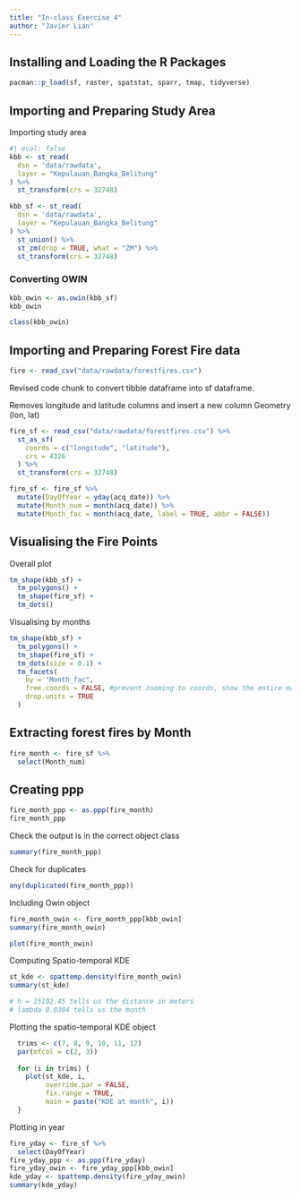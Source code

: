 ```yaml
---
title: "In-class Exercise 4"
author: "Javier Lian"
---
```


## Installing and Loading the R Packages

```r
pacman::p_load(sf, raster, spatstat, sparr, tmap, tidyverse)
```

## Importing and Preparing Study Area

Importing study area

```r
#| eval: false
kbb <- st_read(
  dsn = 'data/rawdata',
  layer = "Kepulauan_Bangka_Belitung"
) %>%
  st_transform(crs = 32748)
```

```r
kbb_sf <- st_read(
  dsn = 'data/rawdata',
  layer = "Kepulauan_Bangka_Belitung"
) %>%
  st_union() %>%
  st_zm(drop = TRUE, what = "ZM") %>%
  st_transform(crs = 32748)
```

### Converting OWIN

```r
kbb_owin <- as.owin(kbb_sf)
kbb_owin
```

```r
class(kbb_owin)
```

## Importing and Preparing Forest Fire data

```r
fire <- read_csv("data/rawdata/forestfires.csv")
```

Revised code chunk to convert tibble dataframe into sf dataframe.

Removes longitude and latitude columns and insert a new column Geometry (lon, lat)

```r
fire_sf <- read_csv("data/rawdata/forestfires.csv") %>%
  st_as_sf(
    coords = c("longitude", "latitude"),
    crs = 4326
  ) %>%
  st_transform(crs = 32748)
```

```r
fire_sf <- fire_sf %>%
  mutate(DayOfYear = yday(acq_date)) %>%
  mutate(Month_num = month(acq_date)) %>%
  mutate(Month_fac = month(acq_date, label = TRUE, abbr = FALSE))
```

## Visualising the Fire Points

Overall plot

```r
tm_shape(kbb_sf) +
  tm_polygons() +
  tm_shape(fire_sf) +
  tm_dots()
```

Visualising by months

```r
tm_shape(kbb_sf) +
  tm_polygons() +
  tm_shape(fire_sf) +
  tm_dots(size = 0.1) +
  tm_facets(
    by = "Month_fac",
    free.coords = FALSE, #prevent zooming to coords, show the entire map
    drop.units = TRUE
  )
```

## Extracting forest fires by Month

```r
fire_month <- fire_sf %>%
  select(Month_num)
```

## Creating ppp

```r
fire_month_ppp <- as.ppp(fire_month)
fire_month_ppp
```

Check the output is in the correct object class

```r
summary(fire_month_ppp)
```

Check for duplicates

```r
any(duplicated(fire_month_ppp))
```

Including Owin object

```r
fire_month_owin <- fire_month_ppp[kbb_owin]
summary(fire_month_owin)
```

```r
plot(fire_month_owin)
```

Computing Spatio-temporal KDE

```r
st_kde <- spattemp.density(fire_month_owin)
summary(st_kde)

# h = 15102.45 tells us the distance in meters
# lambda 0.0304 tells us the month
```

Plotting the spatio-temporal KDE object

```r
  trims <- c(7, 8, 9, 10, 11, 12)
  par(mfcol = c(2, 3))
  
  for (i in trims) {
    plot(st_kde, i,
         override.par = FALSE,
         fix.range = TRUE,
         main = paste("KDE at month", i))
  }
```

Plotting in year

```r
fire_yday <- fire_sf %>%
  select(DayOfYear)
fire_yday_ppp <- as.ppp(fire_yday)
fire_yday_owin <- fire_yday_ppp[kbb_owin]
kde_yday <- spattemp.density(fire_yday_owin)
summary(kde_yday)
```
